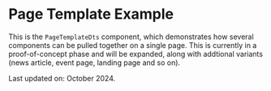 
<Meta of={PageTemplateDtsStories} title="Components/Page Template Example" />

# Page Template Example

This is the `PageTemplateDts` component, which demonstrates how several components can be pulled together on a single page. This is currently in a proof-of-concept phase and will be expanded, along with addtional variants (news article, event page, landing page and so on).

Last updated on: October 2024.

<Story of={PageTemplateDtsStories.Default} />